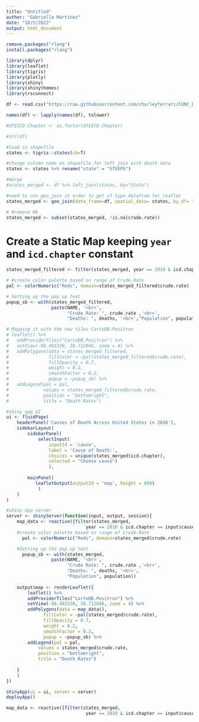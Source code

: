 ```yaml
---
title: "Untitled"
author: "Gabriella Martinez"
date: "10/5/2022"
output: html_document
---
```


```r
remove.packages("rlang")
install.packages("rlang")
```



```r
library(dplyr)
library(leaflet)
library(tigris)
library(plotly)
library(shiny)
library(shinythemes)
library(rsconnect)
```

```r
df <- read.csv("https://raw.githubusercontent.com/charleyferrari/CUNY_DATA_608/master/module3/data/cleaned-cdc-mortality-1999-2010-2.csv")

names(df) <- lapply(names(df), tolower)
```

```r
#df$ICD.Chapter <- as.factor(df$ICD.Chapter)

#str(df)
```

```r
#load in shapefile
states <- tigris::states(cb=T)

#change column name on shapefile for left join with death data
states <- states %>% rename("state" = "STUSPS")

```

```r
#merge
#states_merged <- df %>% left_join(states, by="State")

#need to use geo_join in order to get sf type datafram for leaflet
states_merged <- geo_join(data_frame=df, spatial_data= states, by_df= "state", by_sp= "state", by = NULL, how = "inner")

# #remove NA
states_merged <- subset(states_merged, !is.na(crude.rate))
```

# Create a Static Map keeping `year` and `icd.chapter` constant
```r
states_merged_filtered <- filter(states_merged, year == 2010 & icd.chapter == 'Neoplasms')
```


```r
# #create color palette based on range of Crude.Rate
pal <- colorNumeric("Reds", domain=states_merged_filtered$crude.rate)

# Setting up the pop up text
popup_sb <- with(states_merged_filtered, 
                 paste(NAME, '<br>',
                       "Crude Rate: ", crude.rate ,'<br>',
                       "Deaths: ", deaths, '<br>',"Population", population))
```


```r
# Mapping it with the new tiles CartoDB.Positron
# leaflet() %>%
#   addProviderTiles("CartoDB.Positron") %>%
#   setView(-98.483330, 38.712046, zoom = 4) %>% 
#   addPolygons(data = states_merged_filtered, 
#               fillColor = ~pal(states_merged_filtered$crude.rate), 
#               fillOpacity = 0.7, 
#               weight = 0.2, 
#               smoothFactor = 0.2, 
#               popup = ~popup_sb) %>%
#   addLegend(pal = pal, 
#             values = states_merged_filtered$crude.rate, 
#             position = "bottomright", 
#             title = "Death Rates")
```

```r
#shiny app UI
ui <- fluidPage(
    headerPanel('Causes of Death Across United States in 2010'),
    sidebarLayout(
        sidebarPanel(
            selectInput(
                inputId = 'cause', 
                label = 'Cause of Death:', 
                choices = unique(states_merged$icd.chapter),
                selected = "Choose cause")
                ),
        
        mainPanel(
           leafletOutput(outputId = 'map', height = 800)
            )
    )
)

#shiny app server
server <- shinyServer(function(input, output, session){
    map_data <- reactive({filter(states_merged, 
                              year == 2010 & icd.chapter == input$cause)})
    #create color palette based on range of Crude.Rate
      pal <- colorNumeric("Reds", domain=states_merged$crude.rate)

    #Setting up the pop up text
      popup_sb <- with(states_merged, 
                 paste(NAME, '<br>',
                       "Crude Rate: ", crude.rate ,'<br>',
                       "Deaths: ", deaths, '<br>',
                       "Population", population))
   
    output$map <- renderLeaflet({
        leaflet() %>%
        addProviderTiles("CartoDB.Positron") %>%
        setView(-98.483330, 38.712046, zoom = 4) %>% 
        addPolygons(data = map_data(), 
              fillColor = ~pal(states_merged$crude.rate), 
              fillOpacity = 0.7, 
              weight = 0.2, 
              smoothFactor = 0.2, 
              popup = ~popup_sb) %>%
        addLegend(pal = pal, 
            values = states_merged$crude.rate, 
            position = "bottomright", 
            title = "Death Rates")
        
    }
    )
})

shinyApp(ui = ui, server = server)
deployApp()
```

```r
map_data <- reactive({filter(states_merged, 
                              year == 2010 & icd.chapter == input$cause)})
```


